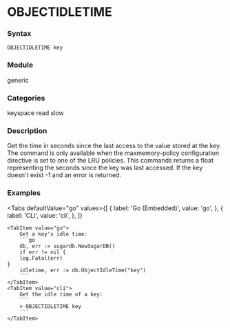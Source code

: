 
# OBJECTIDLETIME

### Syntax
```
OBJECTIDLETIME key
```

### Module
<span className="acl-category">generic</span>

### Categories
<span className="acl-category">keyspace</span>
<span className="acl-category">read</span>
<span className="acl-category">slow</span>

### Description
Get the time in seconds since the last access to the value stored at the key.
The command is only available when the maxmemory-policy configuration directive is set to one of the LRU policies.
This commands returns a float representing the seconds since the key was last accessed. If the key doesn't exist -1
and an error is returned.

### Examples

<Tabs
    defaultValue="go"
    values={[
        { label: 'Go (Embedded)', value: 'go', },
        { label: 'CLI', value: 'cli', },
    ]}
>
    <TabItem value="go">
        Get a key's idle time:
        ```go
        db, err := sugardb.NewSugarDB()
        if err != nil {
        log.Fatal(err)
    }
        idletime, err := db.ObjectIdleTime("key")
        ```
    </TabItem>
    <TabItem value="cli">
        Get the idle time of a key:
        ```
        > OBJECTIDLETIME key
        ```
    </TabItem>
</Tabs>
